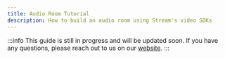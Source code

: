 ```yaml
---
title: Audio Room Tutorial
description: How to build an audio room using Stream's video SDKs
---
```


:::info
This guide is still in progress and will be updated soon.
If you have any questions, please reach out to us on our [website](https://getstream.io/video/#contact).
:::

[//]: # ()
[//]: # (In this guide, you'll build an audio room experience similar to Twitter Spaces / Clubhouse.)

[//]: # ()
[//]: # (The code for the final result can also be found on GitHub, so if you're only interested in seeing the resulting code, go [here]&#40;https://github.com/GetStream/stream-video-js/tree/main/sample-apps/react/audio-rooms&#41;.)

[//]: # ()
[//]: # (:::note)

[//]: # (For the sake of simplicity, the code provided in this guide may be simplified in certain situations. However, there will always be a link to the repository with the full code, so that you'll be able to have a look at that.)

[//]: # (:::)

[//]: # ()
[//]: # (Alright, let's get started. Creating this app will require the following steps:)

[//]: # ()
[//]: # (1. Set up the project)

[//]: # (2. Describe the login flow)

[//]: # (3. Creating rooms via the API)

[//]: # (4. Querying calls &#40;with real-time updates&#41;)

[//]: # (5. Going live)

[//]: # (6. Joining, leaving and ending a room)

[//]: # (7. Managing speaking requests)

[//]: # ()
[//]: # (## Project setup and prerequisites)

[//]: # ()
[//]: # (Make sure you have the following prerequisites checked:)

[//]: # ()
[//]: # (1. [Registered Stream account]&#40;https://getstream.io/try-for-free/&#41;)

[//]: # (2. Have an app created in the [Stream's dashboard]&#40;https://dashboard.getstream.io/&#41; to obtain app API key and secret.)

[//]: # (3. Initiate the project &#40;you can follow our [introductory tutorial setup guide]&#40;../../tutorials/video-calling#set-up-for-success&#41;&#41;)

[//]: # (4. Have installed the Stream video and chat SDKs in the project:)

[//]: # ()
[//]: # (```shell)

[//]: # (npm install @stream-io/video-react-sdk)

[//]: # (```)

[//]: # ()
[//]: # (```shell)

[//]: # (yarn add @stream-io/video-react-sdk)

[//]: # (```)

[//]: # ()
[//]: # (5. Have populated `.env` file in the project root)

[//]: # ()
[//]: # (```shell)

[//]: # (VITE_STREAM_API_KEY=<your_api_key>)

[//]: # (# URL from which the JWT is requested)

[//]: # (VITE_TOKEN_PROVIDER_URL=<your_token_provider_url>)

[//]: # (```)

[//]: # ()
[//]: # (With the basic setup of the project and the Stream SDK ready we can dive into the code.)

[//]: # ()
[//]: # (### The Audio Rooms app structure)

[//]: # ()
[//]: # (The application has basically 4 types of views:)

[//]: # ()
[//]: # (1. **Login page** - here we select and authenticate a user)

[//]: # (2. **Rooms overview page** - lists all the rooms based on given filter conditions)

[//]: # (3. **Room detail page** - allows to load, join, leave a room and ask for permissions to speak)

[//]: # (4. **Create room view as a modal** - allows to create a room and redirects to the room detail page)

[//]: # ()
[//]: # (In the following sections we will explain how to achieve the actions described above.)

[//]: # ()
[//]: # (:::note)

[//]: # (Routing in the app is done by using 3rd party library [react-router-dom]&#40;https://reactrouter.com/en/main&#41;)

[//]: # (:::)

[//]: # ()
[//]: # (### User Authentication)

[//]: # ()
[//]: # (The first important step is to initialize the Stream Video client. Therefore, we need an API key and a token provider.)

[//]: # ()
[//]: # (:::tip)

[//]: # (Want to learn why we need the token provider and how it works? See [the authentication guide]&#40;../../guides/client-auth/#streamvideo-context-provider&#41; for more detail.)

[//]: # (:::)

[//]: # ()
[//]: # (The token is retrieved using `tokenProvider` function that needs to be aware of the selected user, the API key. It then builds an URL for generating the token. The URL is custom to this project:)

[//]: # ()
[//]: # (```tsx)

[//]: # (import {)

[//]: # (  ReactNode,)

[//]: # (  useCallback,)

[//]: # (  useState,)

[//]: # (} from 'react';)

[//]: # (import { User } from '../data/users';)

[//]: # (import {)

[//]: # (  ChildrenOnly,)

[//]: # (} from '@stream-io/video-react-sdk';)

[//]: # ()
[//]: # (const apiKey = import.meta.env.VITE_STREAM_API_KEY;)

[//]: # (const tokenProviderURL = import.meta.env.VITE_TOKEN_PROVIDER_URL;)

[//]: # ()
[//]: # (export const UserContextProvider = &#40;{ children }: ChildrenOnly&#41; => {)

[//]: # (  const [user, setUser] = useState<User | undefined>&#40;&#41;;)

[//]: # (  const [authInProgress, setAuthInProgress] = useState&#40;false&#41;;)

[//]: # ()
[//]: # (  // omitted code ...)

[//]: # (  // highlight-start)

[//]: # (  const tokenProvider = useCallback&#40;async &#40;&#41;: Promise<string> => {)

[//]: # (    if &#40;!apiKey&#41; {)

[//]: # (      throw new Error&#40;'Missing VITE_STREAM_API_KEY'&#41;;)

[//]: # (    })

[//]: # (    if &#40;!tokenProviderURL&#41; {)

[//]: # (      throw new Error&#40;'Missing VITE_TOKEN_PROVIDER_URL'&#41;;)

[//]: # (    })

[//]: # ()
[//]: # (    if &#40;!user&#41; {)

[//]: # (      throw new Error&#40;'User is not selected'&#41;;)

[//]: # (    })

[//]: # ()
[//]: # (    const url = new URL&#40;tokenProviderURL&#41;;)

[//]: # (    url.searchParams.set&#40;'api_key', apiKey&#41;;)

[//]: # (    url.searchParams.set&#40;'user_id', user.id&#41;;)

[//]: # ()
[//]: # (    setAuthInProgress&#40;true&#41;;)

[//]: # (    const response = await fetch&#40;url.toString&#40;&#41;&#41;;)

[//]: # (    const { token } = await response.json&#40;&#41;;)

[//]: # (    setAuthInProgress&#40;false&#41;;)

[//]: # (    return token;)

[//]: # (  }, [user]&#41;;)

[//]: # (  // highlight-end)

[//]: # ()
[//]: # (  // omitted code ...)

[//]: # ()
[//]: # (})

[//]: # (```)

[//]: # ()
[//]: # (The `tokenProvider` function is called by `StreamVideoClient` instance every time the token is expired. In order for this to happen, we pass the `tokenProvider` function to `StreamVideoClient` constructor:)

[//]: # ()
[//]: # (```tsx)

[//]: # (import { useEffect, useState } from 'react';)

[//]: # (import {)

[//]: # (  ChildrenOnly,)

[//]: # (  StreamVideo,)

[//]: # (  StreamVideoClient,)

[//]: # (} from '@stream-io/video-react-sdk';)

[//]: # (import { useUserContext } from './UserContext';)

[//]: # ()
[//]: # (const apiKey = import.meta.env.VITE_STREAM_API_KEY as string;)

[//]: # ()
[//]: # (export const VideoClientProvider = &#40;{ children }: ChildrenOnly&#41; => {)

[//]: # (  const { user, tokenProvider } = useUserContext&#40;&#41;;)

[//]: # (  const [client, setClient] = useState<StreamVideoClient>&#40;&#41;;)

[//]: # ()
[//]: # (  useEffect&#40;&#40;&#41; => {)

[//]: # (    if &#40;!user&#41; return;)

[//]: # (    setClient&#40;)

[//]: # (      new StreamVideoClient&#40;{)

[//]: # (        apiKey,)

[//]: # (        // highlight-next-line)

[//]: # (        tokenProvider,)

[//]: # (        user: {)

[//]: # (          id: user.id,)

[//]: # (          image: user.imageUrl,)

[//]: # (          name: user.name,)

[//]: # (        },)

[//]: # (      }&#41;,)

[//]: # (    &#41;;)

[//]: # (  }, [tokenProvider, user]&#41;;)

[//]: # ()
[//]: # (  if &#40;!client&#41; return null;)

[//]: # ()
[//]: # (  return <StreamVideo client={client}>{children}</StreamVideo>;)

[//]: # (};)

[//]: # ()
[//]: # (```)

[//]: # ()
[//]: # (### Creating rooms)

[//]: # ()
[//]: # (Now that we are done with the user authentication, we can start building the app. The first thing we'll do is to allow users to create an audio room where others can then join.)

[//]: # ()
[//]: # (We will populate `custom` attribute of a `Call` object with the following data:)

[//]: # ()
[//]: # (:::note)

[//]: # (We keep an array of user ids called `speakerIds` in order to make it visible to all the room participants, who has been granted permission to speak.)

[//]: # (:::)

[//]: # ()
[//]: # (```ts)

[//]: # (export type CustomCallData = {)

[//]: # (  // provided when creating the room)

[//]: # (  description?: string;)

[//]: # (  // by default contains a single User - the room creator)

[//]: # (  // will be displayed along with other speakers - separated from non-speakers)

[//]: # (  hosts?: User[];)

[//]: # (  // an array to keep track of participants, who were granted permission to speak)

[//]: # (  speakerIds?: string[];)

[//]: # (  // provided when creating the room)

[//]: # (  title?: string;)

[//]: # (};)

[//]: # ()
[//]: # (export interface User {)

[//]: # (  id: string;)

[//]: # (  name: string;)

[//]: # (  imageUrl: string;)

[//]: # (})

[//]: # (```)

[//]: # ()
[//]: # (The `description` and `title` will be provided from user input via a `CreateRoomModal` component. The room creator is given `admin` role. That will enable the given user to open the room for participants and also to end the room session:)

[//]: # ()
[//]: # (```tsx)

[//]: # (import { useCallback } from 'react';)

[//]: # (// omitted imports...)

[//]: # (import { useStreamVideoClient } from '@stream-io/video-react-sdk';)

[//]: # (import { CALL_TYPE, useUserContext } from '../contexts';)

[//]: # ()
[//]: # (type CreateCallParams = {)

[//]: # (  title: string;)

[//]: # (  description: string;)

[//]: # (};)

[//]: # ()
[//]: # (type CreateRoomModalProps = {)

[//]: # (  close: &#40;&#41; => void;)

[//]: # (};)

[//]: # ()
[//]: # (export const CreateRoomModal = &#40;{ close }: CreateRoomModalProps&#41; => {)

[//]: # (  const { user } = useUserContext&#40;&#41;;)

[//]: # (  const client = useStreamVideoClient&#40;&#41;;)

[//]: # ()
[//]: # (  // omitted code...)

[//]: # ()
[//]: # (  // highlight-start)

[//]: # (  const createRoom = useCallback&#40;)

[//]: # (    async &#40;params: CreateCallParams&#41; => {)

[//]: # (      if &#40;!&#40;client && user&#41;&#41; return;)

[//]: # (      const randomId = Math.random&#40;&#41;.toString&#40;36&#41;.substring&#40;2, 12&#41;;)

[//]: # (      const call = client.call&#40;CALL_TYPE, randomId&#41;;)

[//]: # (      await call.getOrCreate&#40;{)

[//]: # (        data: {)

[//]: # (          members: [{ user_id: user.id, role: 'admin' }],)

[//]: # (          custom: {)

[//]: # (            title: params.title,)

[//]: # (            description: params.description,)

[//]: # (            hosts: [user],)

[//]: # (          },)

[//]: # (        },)

[//]: # (      }&#41;;)

[//]: # (      return call;)

[//]: # (    },)

[//]: # (    [client, user],)

[//]: # (  &#41;;)

[//]: # (  // highlight-end)

[//]: # ()
[//]: # (  // omitted code...)

[//]: # (};)

[//]: # (```)

[//]: # ()
[//]: # (:::note)

[//]: # (You can read more on the different call types that we offer and how to configure your own on the `Call Types` [page]&#40;../../guides/configuring-call-types&#41;.)

[//]: # (:::)

[//]: # ()
[//]: # (We make sure the user that creates the room has `admin` rights and is listed in the `members` object.)

[//]: # ()
[//]: # ()
[//]: # (### Querying calls &#40;with real-time updates&#41;)

[//]: # ()
[//]: # (One of the main screens of the application will be showing a list of the rooms that are available for users to join. We will query the data using `videoClient.queryCalls&#40;&#41;`. We want to group the calls into 3 categories:)

[//]: # ()
[//]: # (1. **upcoming**)

[//]: # (2. **live**)

[//]: # (3. **ended**)

[//]: # ()
[//]: # (```ts)

[//]: # (export type RoomLiveState = 'live' | 'upcoming' | 'ended';)

[//]: # (```)

[//]: # ()
[//]: # (The grouping will be performed on the back-end side thanks to the [use of `filter_conditions`]&#40;../../guides/querying-calls&#41; in our calls queries. The calls will be queried inside the `RoomListing` component. Note we are implementing pagination with `next` query parameter:)

[//]: # ()
[//]: # (```ts)

[//]: # (import { useCallback, useEffect, useRef, useState } from 'react';)

[//]: # (// omitted imports ...)

[//]: # (import {)

[//]: # (  Call,)

[//]: # (  // omitted imports ...)

[//]: # (  QueryCallsRequest,)

[//]: # (  // omitted imports ...)

[//]: # (  useStreamVideoClient)

[//]: # (} from '@stream-io/video-react-sdk';)

[//]: # (import { CALL_TYPE } from '../../contexts';)

[//]: # (// omitted imports)

[//]: # (import { RoomLiveState } from '../../utils/roomLiveState';)

[//]: # ()
[//]: # (const CALL_TYPE_FILTER = { type: CALL_TYPE };)

[//]: # ()
[//]: # (const BY_ROOM_STATE_FILTER: Record<)

[//]: # (  RoomLiveState,)

[//]: # (  QueryCallsRequest['filter_conditions'])

[//]: # (> = {)

[//]: # (  upcoming: {)

[//]: # (    ...CALL_TYPE_FILTER,)

[//]: # (    backstage: true,)

[//]: # (    ended_at: null,)

[//]: # (  },)

[//]: # (  live: {)

[//]: # (    ...CALL_TYPE_FILTER,)

[//]: # (    backstage: false,)

[//]: # (    ended_at: null,)

[//]: # (  },)

[//]: # (  ended: {)

[//]: # (    ...CALL_TYPE_FILTER,)

[//]: # (    ended_at: { $lte: new Date&#40;&#41;.toISOString&#40;&#41; },)

[//]: # (  },)

[//]: # (};)

[//]: # ()
[//]: # (export const RoomListing = &#40;{ liveState }: { liveState: RoomLiveState }&#41; => {)

[//]: # (  const client = useStreamVideoClient&#40;&#41;;)

[//]: # (  const [calls, setCalls] = useState<Call[]>&#40;[]&#41;;)

[//]: # (  // omitted code initiating state variables ...)

[//]: # (  const nextPage = useRef<string | undefined>&#40;&#41;;)

[//]: # ()
[//]: # (  const loadCalls = useCallback&#40;async &#40;&#41; => {)

[//]: # (    if &#40;!client&#41; return;)

[//]: # (    const result = await client.queryCalls&#40;{)

[//]: # (      // sort in descending order by `created_at` field)

[//]: # (      sort: [{ direction: -1, field: 'created_at' }],)

[//]: # (      // max 10 items per query)

[//]: # (      limit: 10,)

[//]: # (      // subscribe to receive WS events for every call object queried)

[//]: # (      watch: true,)

[//]: # (      // highlight-next-line)

[//]: # (      filter_conditions: BY_ROOM_STATE_FILTER[liveState],)

[//]: # (      // highlight-start)

[//]: # (      // load the next page of results)

[//]: # (      next: nextPage.current,)

[//]: # (      // highlight-end)

[//]: # (    }&#41;;)

[//]: # ()
[//]: # (    if &#40;result&#41; {)

[//]: # (      // highlight-start)

[//]: # (      // store the next page reference for the next query)

[//]: # (      nextPage.current = result.next;)

[//]: # (      setCalls&#40;&#40;prev&#41; => [...prev, ...result.calls]&#41;;)

[//]: # (      // highlight-end)

[//]: # (    })

[//]: # (  }, [client, liveState, nextPage]&#41;;)

[//]: # ()
[//]: # (  // omitted code ...)

[//]: # (};)

[//]: # (```)

[//]: # ()
[//]: # (### Loading the room)

[//]: # (The room detail page will take care of:)

[//]: # ()
[//]: # (1. initiating a `Call` instance)

[//]: # (2. loading the room data)

[//]: # (3. providing the `Call` instance to the room UI components)

[//]: # ()
[//]: # (:::note)

[//]: # (It is important to load the call anew with each page visit so that all the subscriptions that handle the call state internally, are put in place. For example, if a call was previously left, the subscriptions are not in place anymore.)

[//]: # (:::)

[//]: # ()
[//]: # (```tsx)

[//]: # (import {)

[//]: # (  Call,)

[//]: # (  StreamCall,)

[//]: # (  useStreamVideoClient,)

[//]: # (} from '@stream-io/video-react-sdk';)

[//]: # (import { useParams } from 'react-router-dom';)

[//]: # (import { RoomUI } from '../components/Room';)

[//]: # (import { CALL_TYPE, useJoinedCall } from '../contexts';)

[//]: # (import { useCallback, useEffect, useState } from 'react';)

[//]: # (// the use of the following are omitted in the code example)

[//]: # (import { LoadingPanel } from '../components/Loading';)

[//]: # (import { ErrorPanel } from '../components/Error';)

[//]: # ()
[//]: # (function Room&#40;&#41; {)

[//]: # (  const client = useStreamVideoClient&#40;&#41;;)

[//]: # (  // keeps track of a call, that has already been joined - an active WS exists)

[//]: # (  // more details will be provided in the next section)

[//]: # (  const { joinedCall } = useJoinedCall&#40;&#41;;)

[//]: # (  const { roomId } = useParams<{ roomId: string }>&#40;&#41;;)

[//]: # (  const [call, setCall] = useState<Call | undefined>&#40;&#41;;)

[//]: # (  const [loading, setLoading] = useState&#40;false&#41;;)

[//]: # (  const [error, setError] = useState<Error | undefined>&#40;&#41;;)

[//]: # ()
[//]: # (  const loadCall = useCallback&#40;)

[//]: # (    async &#40;id: string, type: string = CALL_TYPE&#41; => {)

[//]: # (      if &#40;!client&#41; return;)

[//]: # (      // highlight-start)

[//]: # (      // 1. initiate the call instance)

[//]: # (      const newCall = client.call&#40;type, id&#41;;)

[//]: # (      // 2. perform a request to load the call data and subscribe to WS updates)

[//]: # (      await newCall.get&#40;&#41;;)

[//]: # (      // highlight-end)

[//]: # (      return newCall;)

[//]: # (    },)

[//]: # (    [client],)

[//]: # (  &#41;;)

[//]: # ()
[//]: # (  useEffect&#40;&#40;&#41; => {)

[//]: # (    if &#40;!roomId&#41; return;)

[//]: # (    // avoid loading the call data, if already loaded)

[//]: # (    if &#40;roomId === joinedCall?.id&#41; {)

[//]: # (      setCall&#40;joinedCall&#41;;)

[//]: # (      return;)

[//]: # (    })

[//]: # (    setLoading&#40;true&#41;;)

[//]: # (    loadCall&#40;roomId&#41;)

[//]: # (      .then&#40;setCall&#41;)

[//]: # (      .catch&#40;setError&#41;)

[//]: # (      .finally&#40;&#40;&#41; => setLoading&#40;false&#41;&#41;;)

[//]: # (  }, [roomId, loadCall, joinedCall]&#41;;)

[//]: # ()
[//]: # (  // omitted code handling loading, error and non-existent call states ...)

[//]: # ()
[//]: # (  // highlight-next-line)

[//]: # (  // 3. Provide the loaded Call instance to the RoomUI components)

[//]: # (  return &#40;)

[//]: # (    <StreamCall call={call}>)

[//]: # (      <RoomUI />)

[//]: # (    </StreamCall>)

[//]: # (  &#41;;)

[//]: # (})

[//]: # ()
[//]: # (export default Room;)

[//]: # (````)

[//]: # ()
[//]: # (### Entering the room)

[//]: # (The calls of the type `audio_room` provide the ability to restrict the initial access to room hosts only. When an audio room is created its property `backstage` is set to `true`. The hosts are the users that need the permission `join-backstage` to be able to set the room live by calling `call.goLive&#40;&#41;`. Once the room is live, the participants can join the room by simply calling `call.join&#40;&#41;`. The room can be left by calling `call.leave&#40;&#41;` and be permanently ended with `call.end&#40;&#41;`. Ending the call will kick all the participants out of an active room and can be performed only by the user with permission `end-call`. This permission will be again reserved to the call host. When ending the room, we need to stop the livestreaming by `call.stopLive&#40;&#41;`.)

[//]: # ()
[//]: # (All the mentioned operations are enabled in our app through the `RoomAccessControls` component. The render of buttons reserved for the hosts is controlled by `Restricted` component:)

[//]: # ()
[//]: # (:::note)

[//]: # (As the demo app allows to navigate to other pages without leaving a joined call, we need to keep track of the joined call. That is why, each click handler that intends to join a call, needs to leave already joined call first.)

[//]: # (:::)

[//]: # ()
[//]: # (```tsx)

[//]: # (import {)

[//]: # (  CallingState,)

[//]: # (  ChildrenOnly,)

[//]: # (  OwnCapability,)

[//]: # (  Restricted,)

[//]: # (  useCall,)

[//]: # (  useCallCallingState,)

[//]: # (  useCallMetadata,)

[//]: # (  useIsCallLive,)

[//]: # (  useMediaDevices,)

[//]: # (} from '@stream-io/video-react-sdk';)

[//]: # (import { useJoinedCall } from '../../contexts';)

[//]: # (import { useNavigate } from 'react-router-dom';)

[//]: # ()
[//]: # (export const RoomAccessControls = &#40;&#41; => {)

[//]: # (  const { setInitialAudioEnabled } = useMediaDevices&#40;&#41;;)

[//]: # (  const { setJoinedCall, joinedCall } = useJoinedCall&#40;&#41;;)

[//]: # (  const call = useCall&#40;&#41;;)

[//]: # (  const metadata = useCallMetadata&#40;&#41;;)

[//]: # (  const callingState = useCallCallingState&#40;&#41;;)

[//]: # (  const isLive = useIsCallLive&#40;&#41;;)

[//]: # ()
[//]: # (  if &#40;)

[//]: # (    !call ||)

[//]: # (    // The controls will not be shown. Instead, a lobby overlay will be presented.)

[//]: # (    &#40;callingState !== CallingState.JOINED && isLive&#41; ||)

[//]: # (    !!metadata?.ended_at)

[//]: # (  &#41;)

[//]: # (    return null;)

[//]: # ()
[//]: # (  return &#40;)

[//]: # (    <div className="room-access-controls">)

[//]: # (      {!isLive ? &#40;)

[//]: # (        <>)

[//]: # (          <CloseInactiveRoomButton>Back to overview</CloseInactiveRoomButton>)

[//]: # (          <Restricted)

[//]: # (            requiredGrants={[OwnCapability.JOIN_BACKSTAGE]})

[//]: # (            hasPermissionsOnly)

[//]: # (          >)

[//]: # (            <button)

[//]: # (              className="room-access-controls-button")

[//]: # (              onClick={async &#40;&#41; => {)

[//]: # (                // highlight-start)

[//]: # (                if &#40;joinedCall&#41; {)

[//]: # (                  await joinedCall.leave&#40;&#41;.catch&#40;&#40;err&#41; => {)

[//]: # (                    console.error&#40;'Error leaving call', err&#41;;)

[//]: # (                  }&#41;;)

[//]: # (                  setInitialAudioEnabled&#40;false&#41;;)

[//]: # (                })

[//]: # (                await call.goLive&#40;&#41;;)

[//]: # (                await call.join&#40;&#41;;)

[//]: # (                setJoinedCall&#40;call&#41;;)

[//]: # (                // highlight-end)

[//]: # (              }})

[//]: # (            >)

[//]: # (              Go live!)

[//]: # (            </button>)

[//]: # (          </Restricted>)

[//]: # (        </>)

[//]: # (      &#41; : &#40;)

[//]: # (        <>)

[//]: # (          <Restricted)

[//]: # (            requiredGrants={[OwnCapability.END_CALL]})

[//]: # (            hasPermissionsOnly)

[//]: # (          >)

[//]: # (            <button)

[//]: # (              className="room-access-controls-button")

[//]: # (              onClick={async &#40;&#41; => {)

[//]: # (                // highlight-start)

[//]: # (                await call.stopLive&#40;&#41;;)

[//]: # (                await call.endCall&#40;&#41;;)

[//]: # (                setJoinedCall&#40;undefined&#41;;)

[//]: # (                // highlight-end)

[//]: # (              }})

[//]: # (            >)

[//]: # (              End room)

[//]: # (            </button>)

[//]: # (          </Restricted>)

[//]: # (          <button)

[//]: # (            className="room-access-controls-button")

[//]: # (            onClick={async &#40;&#41; => {)

[//]: # (              // highlight-start)

[//]: # (              await call.leave&#40;&#41;.catch&#40;&#40;err&#41; => {)

[//]: # (                console.error&#40;'Error leaving call', err&#41;;)

[//]: # (              }&#41;;)

[//]: # (              setInitialAudioEnabled&#40;false&#41;;)

[//]: # (              setJoinedCall&#40;undefined&#41;;)

[//]: # (              // highlight-end)

[//]: # (            }})

[//]: # (          >)

[//]: # (            Leave Quietly)

[//]: # (          </button>)

[//]: # (        </>)

[//]: # (      &#41;})

[//]: # (    </div>)

[//]: # (  &#41;;)

[//]: # (};)

[//]: # ()
[//]: # (export const CloseInactiveRoomButton = &#40;{ children }: ChildrenOnly&#41; => {)

[//]: # (  const navigate = useNavigate&#40;&#41;;)

[//]: # (  return &#40;)

[//]: # (    <button)

[//]: # (      className="room-access-controls-button")

[//]: # (      onClick={async &#40;&#41; => navigate&#40;'/rooms'&#41;})

[//]: # (    >)

[//]: # (      {children})

[//]: # (    </button>)

[//]: # (  &#41;;)

[//]: # (};)

[//]: # (```)

[//]: # ()
[//]: # (Before leaving the room, we make sure, that the initial audio is disabled. This is so that our audio is not published to other participants immediately when we join the room the next time. This is done with a function `setInitialAudioEnabled` exposed by [`MediaDevicesProvider`]&#40;../../call-engine/hooks-and-contexts#mediadevicesprovider&#41;.)

[//]: # ()
[//]: # (:::tip)

[//]: # (The application introduces room lobby in form of overlays [`RoomLobby` and `EndedRoomOverlay`]&#40;https://github.com/GetStream/stream-video-js/tree/main/sample-apps/react/audio-rooms/src/components/Room/Overlay.tsx&#41;. These are useful to grant app users possibility to decide, when to join a call.)

[//]: # (:::)

[//]: # ()
[//]: # (Access to the `Call` instance representing the rendered room and to [`MediaDevicesContextAPI`]&#40;../../call-engine/hooks-and-contexts#mediadevicescontextapi&#41; propagated through `MediaDevicesProvider` is enabled by the use of [`StreamCall` component]&#40;todo add link&#41; inside our app's custom `Room` component.)

[//]: # ()
[//]: # (To learn more about the media devices API exposed by the SDK, please see the [Camera & Microphone guide]&#40;../../guides/camera-and-microphone&#41;.)

[//]: # ()
[//]: # (### Managing speaking requests)

[//]: # (Only the room hosts have default permission to speak &#40;`send-audio`&#41; during the live stream. The rest has to request a permission to speak. A permission to speak can be requested only, if this is [enabled for a given call in call settings]&#40;todo add link to enablement guide&#41;.)

[//]: # ()
[//]: # (All the above is reflected in the `LiveRoomControls` component that:)

[//]: # ()
[//]: # (- renders the mute button, if the user has `send-audio` permission)

[//]: # (- renders the request-permission-to-speak button if the call settings enable to ask for permission)

[//]: # (- renders the button to open list of requests to speak if the user has permission `update-call-permissions`)

[//]: # ()
[//]: # (:::important)

[//]: # (Participants, that are not hosts have to request speaking permissions each time they &#40;re&#41;join a room.)

[//]: # (:::)

[//]: # ()
[//]: # (The logic of requesting speaking permission is as follows.)

[//]: # ()
[//]: # (The requester:)

[//]: # ()
[//]: # (1. For the `call.permissions_updated` WS event &#40;the permission has been granted&#41;, register event handler, that will start streaming user's audio)

[//]: # (```ts)

[//]: # (import {)

[//]: # (  OwnCapability,)

[//]: # (  StreamCallEvent,)

[//]: # (  useCall,)

[//]: # (  useConnectedUser,)

[//]: # (  useHasPermissions,)

[//]: # (  useMediaDevices,)

[//]: # (} from '@stream-io/video-react-sdk';)

[//]: # (import { useEffect, useState } from 'react';)

[//]: # (// omitted imports ...)

[//]: # ()
[//]: # (// omitted code ...)

[//]: # ()
[//]: # (export const LiveRoomControls = &#40;{)

[//]: # (  hasNotifications,)

[//]: # (  openRequestsList,)

[//]: # (}: LiveRoomControlsProps&#41; => {)

[//]: # (  const call = useCall&#40;&#41;;)

[//]: # (  const connectedUser = useConnectedUser&#40;&#41;;)

[//]: # (  // omitted code ...)

[//]: # (  const { publishAudioStream, stopPublishingAudio, setInitialAudioEnabled } =)

[//]: # (    useMediaDevices&#40;&#41;;)

[//]: # (  const canSendAudio = useHasPermissions&#40;OwnCapability.SEND_AUDIO&#41;;)

[//]: # (  const [isAwaitingAudioApproval, setIsAwaitingAudioApproval] = useState&#40;false&#41;;)

[//]: # ()
[//]: # (  // omitted code ...)

[//]: # ()
[//]: # (  useEffect&#40;&#40;&#41; => {)

[//]: # (    if &#40;!&#40;call && connectedUser&#41;&#41; return;)

[//]: # (    // highlight-start)

[//]: # (    return call.on&#40;'call.permissions_updated', &#40;event: StreamCallEvent&#41; => {)

[//]: # (      if &#40;event.type !== 'call.permissions_updated'&#41; return;)

[//]: # (      if &#40;connectedUser.id !== event.user.id&#41; return;)

[//]: # (      if &#40;event.own_capabilities.includes&#40;OwnCapability.SEND_AUDIO&#41;&#41; {)

[//]: # (        setInitialAudioEnabled&#40;true&#41;;)

[//]: # (        setIsAwaitingAudioApproval&#40;false&#41;;)

[//]: # (        publishAudioStream&#40;&#41;;)

[//]: # (      } else {)

[//]: # (        stopPublishingAudio&#40;&#41;;)

[//]: # (      })

[//]: # (    }&#41;;)

[//]: # (    // highlight-end)

[//]: # (  }, [)

[//]: # (    call,)

[//]: # (    connectedUser,)

[//]: # (    publishAudioStream,)

[//]: # (    setInitialAudioEnabled,)

[//]: # (    stopPublishingAudio,)

[//]: # (  ]&#41;;)

[//]: # ()
[//]: # (  useEffect&#40;&#40;&#41; => {)

[//]: # (    if &#40;canSendAudio&#41; {)

[//]: # (      setIsAwaitingAudioApproval&#40;false&#41;;)

[//]: # (    })

[//]: # (  }, [canSendAudio]&#41;;)

[//]: # (  // omitted code ...)

[//]: # (})

[//]: # (```)

[//]: # (2. Check, whether the permission can be requested and display the request button conditionally)

[//]: # ()
[//]: # (```tsx)

[//]: # (import {)

[//]: # (  CallingState,)

[//]: # (  OwnCapability,)

[//]: # (  Restricted,)

[//]: # (  // omitted imports ...)

[//]: # (  useCall,)

[//]: # (  useCallCallingState,)

[//]: # (  useCallMetadata,)

[//]: # (  useConnectedUser,)

[//]: # (  useHasPermissions,)

[//]: # (  // omitted imports ...)

[//]: # (} from '@stream-io/video-react-sdk';)

[//]: # (import { useState } from 'react';)

[//]: # (import {)

[//]: # (  // omitted imports ...)

[//]: # (  RaiseHandIcon,)

[//]: # (} from '../icons';)

[//]: # (import type { CustomCallData } from '../../types';)

[//]: # ()
[//]: # (// omitted code ...)

[//]: # ()
[//]: # (export const LiveRoomControls = &#40;{)

[//]: # (  hasNotifications,)

[//]: # (  openRequestsList,)

[//]: # (}: LiveRoomControlsProps&#41; => {)

[//]: # (  const call = useCall&#40;&#41;;)

[//]: # (  const callMetadata = useCallMetadata&#40;&#41;;)

[//]: # (  const callingState = useCallCallingState&#40;&#41;;)

[//]: # (  const connectedUser = useConnectedUser&#40;&#41;;)

[//]: # (  // omitted code ...)

[//]: # (  const canSendAudio = useHasPermissions&#40;OwnCapability.SEND_AUDIO&#41;;)

[//]: # (  const canRequestSpeakingPermissions = call?.permissionsContext.canRequest&#40;)

[//]: # (    OwnCapability.SEND_AUDIO,)

[//]: # (  &#41;;)

[//]: # (  // omitted code...)

[//]: # ()
[//]: # (  const [isAwaitingAudioApproval, setIsAwaitingAudioApproval] = useState&#40;false&#41;;)

[//]: # ()
[//]: # (  const isSpeaker = &#40;callMetadata?.custom as CustomCallData&#41;.speakerIds?.some&#40;)

[//]: # (    &#40;id&#41; => id === connectedUser?.id,)

[//]: # (  &#41;;)

[//]: # ()
[//]: # (  // omitted code ...)

[//]: # ()
[//]: # (  if &#40;!call || callingState !== CallingState.JOINED&#41; return null;)

[//]: # ()
[//]: # (  const showMuteButton =)

[//]: # (    canSendAudio || &#40;canRequestSpeakingPermissions && isSpeaker&#41;;)

[//]: # ()
[//]: # (  return &#40;)

[//]: # (    <div className="live-room-controls">)

[//]: # (      {/* omitted code ... */})

[//]: # (      // highlight-start)

[//]: # (      {/*  ... */})

[//]: # (      {!showMuteButton && &#40;)

[//]: # (        <Restricted requiredGrants={[OwnCapability.SEND_AUDIO]} canRequestOnly>)

[//]: # (          <button)

[//]: # (            className="icon-button")

[//]: # (            disabled={isAwaitingAudioApproval})

[//]: # (            title="Request to speak")

[//]: # (            onClick={&#40;&#41; => {)

[//]: # (              setIsAwaitingAudioApproval&#40;true&#41;;)

[//]: # (              call.requestPermissions&#40;{)

[//]: # (                permissions: [OwnCapability.SEND_AUDIO],)

[//]: # (              }&#41;;)

[//]: # (            }})

[//]: # (          >)

[//]: # (            <RaiseHandIcon />)

[//]: # (          </button>)

[//]: # (        </Restricted>)

[//]: # (      &#41;})

[//]: # (      // highlight-end)

[//]: # (      {isAwaitingAudioApproval && &#40;)

[//]: # (        <div className="live-room-controls__notificaton">)

[//]: # (          Waiting for permission to speak)

[//]: # (        </div>)

[//]: # (      &#41;})

[//]: # (    </div>)

[//]: # (  &#41;;)

[//]: # (};)

[//]: # ()
[//]: # (```)

[//]: # (3. Request the permission, set loading flag to provide UI feedback. Note that the `toggleAudio` function takes care of requesting the permission if not granted yet as well as publishing the audio stream &#40;speaker left a call -> lost the permission to speak, but is still listed among the speakers&#41;.)

[//]: # ()
[//]: # (```ts)

[//]: # (import {)

[//]: # (  OwnCapability,)

[//]: # (  SfuModels,)

[//]: # (  useCall,)

[//]: # (  useHasPermissions,)

[//]: # (  useLocalParticipant,)

[//]: # (  useMediaDevices,)

[//]: # (} from '@stream-io/video-react-sdk';)

[//]: # (import { useCallback, useState } from 'react';)

[//]: # (// omitted imports ...)

[//]: # ()
[//]: # (// omitted code ...)

[//]: # ()
[//]: # (export const LiveRoomControls = &#40;{)

[//]: # (  hasNotifications,)

[//]: # (  openRequestsList,)

[//]: # (}: LiveRoomControlsProps&#41; => {)

[//]: # (  const call = useCall&#40;&#41;;)

[//]: # (  const localParticipant = useLocalParticipant&#40;&#41;;)

[//]: # (  const canSendAudio = useHasPermissions&#40;OwnCapability.SEND_AUDIO&#41;;)

[//]: # (  const { publishAudioStream, stopPublishingAudio, setInitialAudioEnabled } =)

[//]: # (    useMediaDevices&#40;&#41;;)

[//]: # ()
[//]: # (  const [isAwaitingAudioApproval, setIsAwaitingAudioApproval] = useState&#40;false&#41;;)

[//]: # ()
[//]: # (  const isAudioMute = !localParticipant?.publishedTracks.includes&#40;)

[//]: # (    SfuModels.TrackType.AUDIO,)

[//]: # (  &#41;;)

[//]: # ()
[//]: # (  const toggleAudio = useCallback&#40;async &#40;&#41; => {)

[//]: # (    if &#40;!call&#41; return;)

[//]: # ()
[//]: # (    if &#40;isAudioMute&#41; {)

[//]: # (      // request the permission)

[//]: # (      // highlight-start)

[//]: # (      if &#40;!canSendAudio&#41; {)

[//]: # (        setIsAwaitingAudioApproval&#40;true&#41;;)

[//]: # (        await call)

[//]: # (          .requestPermissions&#40;{)

[//]: # (            permissions: [OwnCapability.SEND_AUDIO],)

[//]: # (          }&#41;)

[//]: # (          .catch&#40;&#40;reason&#41; => {)

[//]: # (            console.log&#40;'RequestPermissions failed', reason&#41;;)

[//]: # (          }&#41;;)

[//]: # (        return;)

[//]: # (    })

[//]: # (    // highlight-end)

[//]: # (      setInitialAudioEnabled&#40;true&#41;;)

[//]: # (      await publishAudioStream&#40;&#41;;)

[//]: # (    } else {)

[//]: # (      stopPublishingAudio&#40;&#41;;)

[//]: # (    })

[//]: # (  }, [)

[//]: # (    call,)

[//]: # (    canSendAudio,)

[//]: # (    isAudioMute,)

[//]: # (    publishAudioStream,)

[//]: # (    setInitialAudioEnabled,)

[//]: # (    stopPublishingAudio,)

[//]: # (  ]&#41;;)

[//]: # ()
[//]: # (  // omitted code ...)

[//]: # (})

[//]: # (```)

[//]: # (4. Reset the awaiting permission state if leaving a call)

[//]: # (```ts)

[//]: # (import {)

[//]: # (  CallingState,)

[//]: # (  // omitted imports ...)

[//]: # (  useCallCallingState,)

[//]: # (  // omitted imports ...)

[//]: # (} from '@stream-io/video-react-sdk';)

[//]: # (import { useEffect, useState } from 'react';)

[//]: # ()
[//]: # (// omitted imports ...)

[//]: # ()
[//]: # (// omitted code ...)

[//]: # ()
[//]: # (export const LiveRoomControls = &#40;{)

[//]: # (  hasNotifications,)

[//]: # (  openRequestsList,)

[//]: # (}: LiveRoomControlsProps&#41; => {)

[//]: # (  // omitted code ...)

[//]: # (  const callingState = useCallCallingState&#40;&#41;;)

[//]: # (  // omitted code ...)

[//]: # (  const [isAwaitingAudioApproval, setIsAwaitingAudioApproval] = useState&#40;false&#41;;)

[//]: # ()
[//]: # (  // omitted code ...)

[//]: # ()
[//]: # (  // highlight-start)

[//]: # (  useEffect&#40;&#40;&#41; => {)

[//]: # (    if &#40;callingState !== CallingState.LEFT&#41; {)

[//]: # (      setIsAwaitingAudioApproval&#40;false&#41;;)

[//]: # (    })

[//]: # (  }, [callingState]&#41;;)

[//]: # (  // highlight-end)

[//]: # ()
[//]: # (  // omitted code ...)

[//]: # (})

[//]: # (```)

[//]: # ()
[//]: # (On the other side the host:)

[//]: # ()
[//]: # (1. Registers `call.permission_request` WS event handler, that will update the state of pending requests &#40;to be approved / rejected&#41;)

[//]: # (```ts)

[//]: # (import { useEffect, useState } from 'react';)

[//]: # (import {)

[//]: # (  OwnCapability,)

[//]: # (  PermissionRequestEvent,)

[//]: # (  StreamCallEvent,)

[//]: # (  useCall,)

[//]: # (  useHasPermissions,)

[//]: # (} from '@stream-io/video-react-sdk';)

[//]: # ()
[//]: # (export const useSpeakingRequests = &#40;&#41; => {)

[//]: # (  const call = useCall&#40;&#41;;)

[//]: # (  const canUpdatePermissions = useHasPermissions&#40;)

[//]: # (    OwnCapability.UPDATE_CALL_PERMISSIONS,)

[//]: # (  &#41;;)

[//]: # (  const [isOpenRequestList, setIsOpenRequestList] = useState&#40;false&#41;;)

[//]: # ()
[//]: # (  const [speakingRequests, setSpeakingRequests] = useState<)

[//]: # (    PermissionRequestEvent[])

[//]: # (  >&#40;[]&#41;;)

[//]: # ()
[//]: # (  // omitted code ...)

[//]: # ()
[//]: # (  // highlight-start)

[//]: # (  useEffect&#40;&#40;&#41; => {)

[//]: # (    if &#40;!&#40;call && canUpdatePermissions&#41;&#41; return;)

[//]: # (    const unsubscribe = call.on&#40;)

[//]: # (      'call.permission_request',)

[//]: # (      &#40;event: StreamCallEvent&#41; => {)

[//]: # (        if &#40;event.type !== 'call.permission_request'&#41; return;)

[//]: # ()
[//]: # (        setSpeakingRequests&#40;&#40;prevSpeakingRequests&#41; => [)

[//]: # (          ...prevSpeakingRequests,)

[//]: # (          event,)

[//]: # (        ]&#41;;)

[//]: # (        setIsOpenRequestList&#40;true&#41;;)

[//]: # (      },)

[//]: # (    &#41;;)

[//]: # ()
[//]: # (    return &#40;&#41; => {)

[//]: # (      unsubscribe&#40;&#41;;)

[//]: # (    };)

[//]: # (  }, [call, canUpdatePermissions]&#41;;)

[//]: # (  // highlight-end)

[//]: # ()
[//]: # (  // omitted code ...)

[//]: # (};)

[//]: # ()
[//]: # (```)

[//]: # (2. Approves the request  and updates the array of `speakerIds` in the call &#40;room&#41; `custom` data)

[//]: # ()
[//]: # (```ts)

[//]: # (import { useCallback } from 'react';)

[//]: # (import {)

[//]: # (  PermissionRequestEvent,)

[//]: # (  useCall,)

[//]: # (  useCallMetadata,)

[//]: # (} from '@stream-io/video-react-sdk';)

[//]: # ()
[//]: # ()
[//]: # ()
[//]: # (interface SpeakingRequestProps {)

[//]: # (  dismiss: &#40;speakingRequest: PermissionRequestEvent&#41; => void;)

[//]: # (  speakingRequest: PermissionRequestEvent;)

[//]: # (})

[//]: # ()
[//]: # (const SpeakingRequest = &#40;{)

[//]: # (  dismiss,)

[//]: # (  speakingRequest,)

[//]: # (}: SpeakingRequestProps&#41; => {)

[//]: # (  const call = useCall&#40;&#41;;)

[//]: # (  const metadata = useCallMetadata&#40;&#41;;)

[//]: # ()
[//]: # (  // highlight-start)

[//]: # (  const acceptRequest = useCallback&#40;async &#40;&#41; => {)

[//]: # (    if &#40;!&#40;call && metadata?.custom&#41;&#41; return null;)

[//]: # ()
[//]: # (    await call?.updateUserPermissions&#40;{)

[//]: # (      user_id: speakingRequest.user.id,)

[//]: # (      grant_permissions: [...speakingRequest.permissions],)

[//]: # (    }&#41;;)

[//]: # ()
[//]: # (    await call?.update&#40;{)

[//]: # (      custom: {)

[//]: # (        ...&#40;metadata?.custom || {}&#41;,)

[//]: # (        speakerIds: [)

[//]: # (          ...&#40;metadata?.custom.speakerIds || []&#41;,)

[//]: # (          speakingRequest.user.id,)

[//]: # (        ],)

[//]: # (      },)

[//]: # (    }&#41;;)

[//]: # ()
[//]: # (    dismiss&#40;speakingRequest&#41;;)

[//]: # (  }, [dismiss, call, metadata?.custom, speakingRequest]&#41;;)

[//]: # (  // highlight-end)

[//]: # ()
[//]: # (  return &#40;)

[//]: # (    // the UI)

[//]: # (  &#41;;)

[//]: # (};)

[//]: # (```)

[//]: # ()
[//]: # (Back on the requester side:)

[//]: # ()
[//]: # (1. The event handler for the `call.permissions_updated` WS event is executed and user starts streaming audio)

[//]: # ()
[//]: # (Once a user's id is added to the `speakerIds` array in call's `custom` property, a new `SpeakerElement` is rendered. The `SpeakerElement` internally renders SDK's `Audio` component.)

[//]: # ()
[//]: # (```tsx)

[//]: # (import {)

[//]: # (  Audio,)

[//]: # (  // omitted imports...)

[//]: # (  SfuModels,)

[//]: # (  StreamVideoLocalParticipant,)

[//]: # (  StreamVideoParticipant,)

[//]: # (  useCall,)

[//]: # (  // omitted imports...)

[//]: # (} from '@stream-io/video-react-sdk';)

[//]: # (// omitted imports...)

[//]: # ()
[//]: # (export const SpeakerElement = &#40;{)

[//]: # (  speaker,)

[//]: # (}: {)

[//]: # (  speaker: StreamVideoParticipant | StreamVideoLocalParticipant;)

[//]: # (}&#41; => {)

[//]: # (  const call = useCall&#40;&#41;;)

[//]: # (  // omitted code ...)

[//]: # (  if &#40;!call&#41; return null;)

[//]: # ()
[//]: # (  const isAudioEnabled = speaker.publishedTracks.includes&#40;)

[//]: # (    SfuModels.TrackType.AUDIO,)

[//]: # (  &#41;;)

[//]: # ()
[//]: # (  return &#40;)

[//]: # (    <div className="speaker-container">)

[//]: # (      // highlight-next-line)

[//]: # (      <Audio muted={!isAudioEnabled} audioStream={speaker.audioStream}></Audio>)

[//]: # (      {/* the rest of the UI */})

[//]: # (    </div>)

[//]: # (  &#41;;)

[//]: # (};)

[//]: # (```)

[//]: # ()
[//]: # (### Summary)

[//]: # ()
[//]: # (In this guide, we've built a great example of how to fully customize the UI of our application by only accessing)

[//]: # (the low-level hooks and functions of the call engine.)

[//]: # ()
[//]: # (We've done quite a few things:)

[//]: # ()
[//]: # (- User Authentication)

[//]: # (- Creating rooms)

[//]: # (- Listening to real-time updates)

[//]: # (- Joining and leaving rooms)

[//]: # (- Allowing for speaker requests)

[//]: # ()
[//]: # (This is just an example of how to utilize the SDK to tailor it toward your specific use-case. In this tutorial, we have highlighted the most important parts of the workflow implemented by the Audio Rooms app. If you are interested in further implementation details, please, take a look at [the Audio rooms tutorial source code]&#40;https://github.com/GetStream/stream-video-js/tree/main/sample-apps/react/audio-rooms&#41;.)

[//]: # ()
[//]: # (For more examples check out our [Video Call Tutorial]&#40;../video-calling&#41; as well as our [Livestream Tutorial]&#40;../livestream&#41;.)

[//]: # ()
[//]: # (Let us know the cool things you have built with our SDK. We are always happy to learn about them.)
